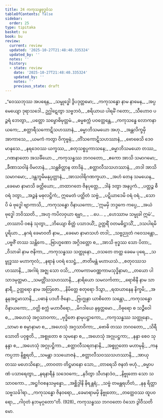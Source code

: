 ```yaml
---
title: 24 ကကုသန္ဓဗုဒ္ဓဝံသ
tableOfContents: false
sidebar:
  order: 25
type: tipitaka
basket: su
book: bu
review:
  current: review
  updated: '2025-10-27T21:48:40.335324'
  updated_by: ''
  notes: ''
  history:
  - state: review
    date: '2025-10-27T21:48:40.335324'
    updated_by: ''
    notes: ''
    previous_state: draft
---
```



<ReviewStatus review={frontmatter.review} showDetails={true} />

<HypothesisAnnotation frontmatter={frontmatter} />

<DynamicBreadcrumb />

<Division number="1" book="bu" e="ch" v="21" p="371">

<Paragraph number="926" type="verses" book="bu">
_“ဝေဿဘုဿ အပရေန,_  
_သမ္ဗုဒ္ဓေါ ဒွိပဒုတ္တမော;_  
_ကကုသန္ဓော နာမ နာမေန,_  
_အပ္ပမေယျော ဒုရာသဒေါ._  

</Paragraph>

</Division>
<Division number="2" book="bu" e="ch" v="21" p="371">

<Paragraph number="927" type="verses" book="bu">
ဥဂ္ဃါဋေတွာ သဗ္ဗဘဝံ,_  
_စရိယာယ ပါရမိံ ဂတော;_  
_သီဟောဝ ပဉ္ဇရံ ဘေတွာ,_  
_ပတ္တော သမ္ဗောဓိမုတ္တမံ._  

</Paragraph>

</Division>
<Division number="3" book="bu" e="ch" v="21" p="371">

<Paragraph number="928" type="verses" book="bu">
_ဓမ္မစက္ကံ ပဝတ္တေန္တေ,_  
_ကကုသန္ဓေ လောကနာယကေ;_  
_စတ္တာရီသကောဋိသဟဿာနံ,_  
_ဓမ္မာဘိသမယော အဟု._  

</Paragraph>

</Division>
<Division number="4" book="bu" e="ch" v="21" p="371">

<Paragraph number="929" type="verses" book="bu">
_အန္တလိက္ခမှိ အာကာသေ,_  
_ယမကံ ကတွာ ဝိကုဗ္ဗနံ;_  
_တိံသကောဋိသဟဿာနံ,_  
_ဗောဓေသိ ဒေဝမာနုသေ._  

</Paragraph>

</Division>
<Division number="5" book="bu" e="ch" v="21" p="371">

<Paragraph number="930" type="verses" book="bu">
_နရဒေဝဿ ယက္ခဿ,_  
_စတုသစ္စပ္ပကာသနေ;_  
_ဓမ္မာဘိသမယော တဿ,_  
_ဂဏနာတော အသင်္ခိယော._  

</Paragraph>

</Division>
<Division number="6" book="bu" e="ch" v="21" p="371">

<Paragraph number="931" type="verses" book="bu">
_ကကုသန္ဓဿ ဘဂဝတော,_  
_ဧကော အာသိ သမာဂမော;_  
_ခီဏာသဝါနံ ဝိမလာနံ,_  
_သန္တစိတ္တာန တာဒိနံ._  

</Paragraph>

</Division>
<Division number="7" book="bu" e="ch" v="21" p="371">

<Paragraph number="932" type="verses" book="bu">
_စတ္တာလီသသဟဿာနံ,_  
_တဒါ အာသိ သမာဂမော;_  
_ဒန္တဘူမိမနုပ္ပတ္တာနံ,_  
_အာသဝါရိဂဏက္ခယာ._  

</Paragraph>

</Division>
<Division number="8" book="bu" e="ch" v="21" p="371">

<Paragraph number="933" type="verses" book="bu">
_အဟံ တေန သမယေန,_  
_ခေမော နာမာသိ ခတ္တိယော;_  
_တထာဂတေ ဇိနပုတ္တေ,_  
_ဒါနံ ဒတွာ အနပ္ပကံ._  

</Paragraph>

</Division>
<Division number="9" book="bu" e="ch" v="21" p="371">

<Paragraph number="934" type="verses" book="bu">
_ပတ္တဉ္စ စီဝရံ ဒတွာ,_  
_အဉ္ဇနံ မဓုလဋ္ဌိကံ;_  
ဣမေတံ ပတ္ထိတံ သဗ္ဗံ,_  
_ပဋိယာဒေမိ ဝရံ ဝရံ._  

</Paragraph>

</Division>
<Division number="10" book="bu" e="ch" v="21" p="372">

<Paragraph number="935" type="verses" book="bu">
_သောပိ မံ ဗုဒ္ဓေါ ဗျာကာသိ,_  
_ကကုသန္ဓော ဝိနာယကော;_  
_‘ဣမမှိ ဘဒ္ဒကေ ကပ္ပေ,_  
_အယံ ဗုဒ္ဓေါ ဘဝိဿတိ._  

</Paragraph>

</Division>
<Division number="11" book="bu" e="ch" v="21" p="372">

<Paragraph number="936" type="verses" book="bu">
_အဟု ကပိလဝှယာ ရမ္မာ,_  
_ …ပေ… _  
_ဟေဿာမ သမ္မုခါ ဣမံ’._  

</Paragraph>

</Division>
<Division number="12" book="bu" e="ch" v="21" p="372">

<Paragraph number="937" type="verses" book="bu">
_တဿာပိ ဝစနံ သုတွာ,_  
_ဘိယျော စိတ္တံ ပသာဒယိံ;_  
ဥတ္တရိံ ဝတမဓိဋ္ဌာသိံ,_  
_ဒသပါရမိပူရိယာ._  

</Paragraph>

</Division>
<Division number="13" book="bu" e="ch" v="21" p="372">

<Paragraph number="938" type="verses" book="bu">
_နဂရံ ခေမာဝတီ နာမ,_  
_ခေမော နာမာသဟံ တဒါ;_  
_သဗ္ဗညုတံ ဂဝေသန္တော,_  
_ပဗ္ဗဇိံ တဿ သန္တိကေ._  

</Paragraph>

</Division>
<Division number="14" book="bu" e="ch" v="21" p="372">

<Paragraph number="939" type="verses" book="bu">
_ဗြာဟ္မဏော အဂ္ဂိဒတ္တော စ,_  
_အာသိ ဗုဒ္ဓဿ သော ပိတာ;_  
_ဝိသာခါ နာမ ဇနိကာ,_  
_ကကုသန္ဓဿ သတ္ထုနော._  

</Paragraph>

</Division>
<Division number="15" book="bu" e="ch" v="21" p="372">

<Paragraph number="940" type="verses" book="bu">
_ဝသတေ တတ္ထ ခေမေ ပုရေ,_  
_သမ္ဗုဒ္ဓဿ မဟာကုလံ;_  
_နရာနံ ပဝရံ သေဋ္ဌံ,_  
_ဇာတိမန္တံ မဟာယသံ._  

</Paragraph>

</Division>
<Division number="16" book="bu" e="ch" v="21" p="372">

<Paragraph number="941" type="verses" book="bu">
_စတုဝဿသဟဿာနိ,_  
_အဂါရံ အဇ္ဈ သော ဝသိ;_  
_ကာမကာမဝဏ္ဏကာမသုဒ္ဓိနာမာ,_  
_တယော ပါသာဒမုတ္တမာ._  

</Paragraph>

</Division>
<Division number="17" book="bu" e="ch" v="21" p="372">

<Paragraph number="942" type="verses" book="bu">
_သမတ္တိံသသဟဿာနိ,_  
_နာရိယော သမလင်္ကတာ;_  
_ရောစိနီ နာမ သာ နာရီ,_  
ဥတ္တရော နာမ အတြဇော._  

</Paragraph>

</Division>
<Division number="18" book="bu" e="ch" v="21" p="372">

<Paragraph number="943" type="verses" book="bu">
_နိမိတ္တေ စတုရော ဒိသွာ,_  
_ရထယာနေန နိက္ခမိ;_  
_အနူနအဋ္ဌမာသာနိ,_  
_ပဓာနံ ပဒဟီ ဇိနော._  

</Paragraph>

</Division>
<Division number="19" book="bu" e="ch" v="21" p="372">

<Paragraph number="944" type="verses" book="bu">
_ဗြဟ္မုနာ ယာစိတော သန္တော,_  
_ကကုသန္ဓော ဝိနာယကော;_  
_ဝတ္တိ စက္ကံ မဟာဝီရော,_  
_မိဂဒါယေ နရုတ္တမော._  

</Paragraph>

</Division>
<Division number="20" book="bu" e="ch" v="21" p="372">

<Paragraph number="945" type="verses" book="bu">
_ဝိဓုရော စ သဉ္ဇီဝေါ စ,_  
_အဟေသုံ အဂ္ဂသာဝကာ;_  
_ဗုဒ္ဓိဇော နာမုပဋ္ဌာကော,_  
_ကကုသန္ဓဿ သတ္ထုနော._  

</Paragraph>

</Division>
<Division number="21" book="bu" e="ch" v="21" p="372">

<Paragraph number="946" type="verses" book="bu">
_သာမာ စ စမ္ပာနာမာ စ,_  
_အဟေသုံ အဂ္ဂသာဝိကာ;_  
_ဗောဓိ တဿ ဘဂဝတော,_  
_သိရီသောတိ ပဝုစ္စတိ._  

</Paragraph>

</Division>
<Division number="22" book="bu" e="ch" v="21" p="372">

<Paragraph number="947" type="verses" book="bu">
_အစ္စုတော စ သုမနော စ,_  
_အဟေသုံ အဂ္ဂုပဋ္ဌကာ;_  
_နန္ဒာ စေဝ သုနန္ဒာ စ,_  
_အဟေသုံ အဂ္ဂုပဋ္ဌိကာ._  

</Paragraph>

</Division>
<Division number="23" book="bu" e="ch" v="21" p="373">

<Paragraph number="948" type="verses" book="bu">
_စတ္တာလီသရတနာနိ,_  
_အစ္စုဂ္ဂတော မဟာမုနိ;_  
_ကနကပ္ပဘာ နိစ္ဆရတိ,_  
_သမန္တာ ဒသယောဇနံ._  

</Paragraph>

</Division>
<Division number="24" book="bu" e="ch" v="21" p="373">

<Paragraph number="949" type="verses" book="bu">
_စတ္တာလီသဝဿသဟဿာနိ,_  
_အာယု တဿ မဟေသိနော;_  
_တာဝတာ တိဋ္ဌမာနော သော,_  
_တာရေသိ ဇနတံ ဗဟုံ._  

</Paragraph>

</Division>
<Division number="25" book="bu" e="ch" v="21" p="373">

<Paragraph number="950" type="verses" book="bu">
_ဓမ္မာပဏံ ပသာရေတွာ,_  
_နရနာရီနံ သဒေဝကေ;_  
_နဒိတွာ သီဟနာဒံဝ,_  
_နိဗ္ဗုတော သော သသာဝကော._  

</Paragraph>

</Division>
<Division number="26" book="bu" e="ch" v="21" p="373">

<Paragraph number="951" type="verses" book="bu">
_အဋ္ဌင်္ဂဝစနသမ္ပန္နော,_  
_အစ္ဆိဒ္ဒါနိ နိရန္တရံ;_  
_သဗ္ဗံ တမန္တရဟိတံ,_  
_နနု ရိတ္တာ သဗ္ဗသင်္ခါရာ._  

</Paragraph>

</Division>
<Division number="27" book="bu" e="ch" v="21" p="373">

<Paragraph number="952" type="verses" book="bu">
_ကကုသန္ဓော ဇိနဝရော,_  
_ခေမာရာမမှိ နိဗ္ဗုတော;_  
_တတ္ထေဝဿ ထူပဝရော,_  
_ဂါဝုတံ နဘမုဂ္ဂတော”တိ. (928)_  


</Paragraph>
</Division>

<Paragraph number="953" type="center" book="bu">
ကကုသန္ဓဿ ဘဂဝတော ဝံသော ဒွါဝီသတိမော.
</Paragraph>